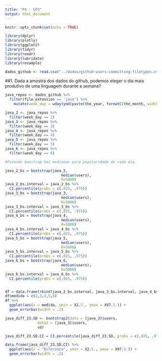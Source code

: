 ```yaml
---
title: "P4 - CP3"
output: html_document
---
```


```r
knitr::opts_chunk$set(echo = TRUE)
```

```r
library(dplyr) 
library(plotly)
library(ggplot2)
library(tidyr)
library(readr)
library(lubridate)
library(resample)

dados_github <- read.csv("../dados/github-users-committing-filetypes.csv")
```

##1. Dada a amostra dos dados do github, podemos eleger o dia mais produtivo de uma linguagem durante a semana?

```r
java_repos <- dados_github %>% 
  filter(file_extension == 'java') %>% 
    mutate(week_day = wday(ymd(paste(the_year, formatC(the_month, width=2, flag="0"), formatC(month_day, width=2, flag="0")))))

java_2 <- java_repos %>% 
  filter(week_day == 2)
java_3 <- java_repos %>% 
  filter(week_day == 3)
java_4 <- java_repos %>% 
  filter(week_day == 4)
java_5 <- java_repos %>% 
  filter(week_day == 5)
java_6 <- java_repos %>% 
  filter(week_day == 6)

#Fazendo boostrap das medianas para popularidade de cada dia.

java_2_bs = bootstrap(java_2,
                          median(users),
                          R=5000)
java_2_bs.interval = java_2_bs %>% 
  CI.percentile(probs = c(.025, .975))
java_3_bs = bootstrap(java_3,
                          median(users),
                          R=5000)
java_3_bs.interval = java_3_bs %>% 
  CI.percentile(probs = c(.025, .975))
java_4_bs = bootstrap(java_4,
                          median(users),
                          R=5000)
java_4_bs.interval = java_4_bs %>% 
  CI.percentile(probs = c(.025, .975))
java_5_bs = bootstrap(java_5,
                          median(users),
                          R=5000)
java_5_bs.interval = java_5_bs %>% 
  CI.percentile(probs = c(.025, .975))
java_6_bs = bootstrap(java_6,
                          median(users),
                          R=5000)
java_6_bs.interval = java_6_bs %>% 
  CI.percentile(probs = c(.025, .975))


df = data.frame(rbind(java_2_bs.interval, java_3_bs.interval, java_4_bs.interval, java_5_bs.interval, java_6_bs.interval))
df$medida = c(2,3,4,5,6)
df %>% 
  ggplot(aes(x = medida, ymin = X2.5., ymax = X97.5.)) + 
  geom_errorbar(width = .2)
```


```r
java_diff_23.SD <- bootstrap2(data = (java_2)$users, 
               data2 = (java_3)$users,
               sd)

java_diff_23.SD.CI = CI.percentile(java_diff_23.SD, probs = c(.025, .975))

data.frame(java_diff_23.SD.CI) %>% 
  ggplot(aes(x = "Diferenca", ymin = X2.5., ymax = X97.5.)) + 
  geom_errorbar(width = .2)
```


